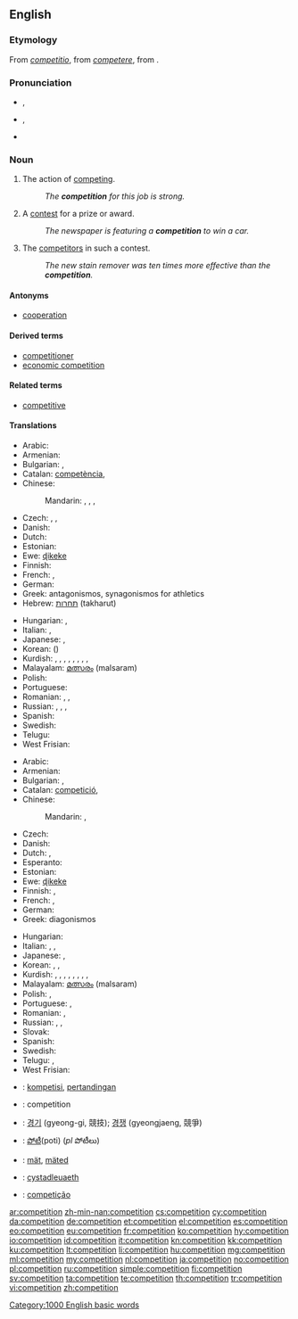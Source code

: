 {{slim-wikipedia}}
{{also|compétition}}
==English==

===Etymology===
From {{etyl|LL.}} ''[[competitio]]'', from ''[[competere]]'', from {{etyl|la}} {{term|peto|petō|lang=la}}.

===Pronunciation===
* {{a|RP}} {{IPA|/ˌkɒmpəˈtɪʃən/}}, {{X-SAMPA|/%kQmp@"tIS@n/}}
* {{a|GenAm}} {{IPA|/ˌkɑːmpəˈtɪʃən/}}, {{X-SAMPA|/%kA:mp@"tIS@n/}}
* {{audio|en-us-competition.ogg|Audio (US)}}

===Noun===
{{en-noun|s|-}}

# {{uncountable}} The action of [[compete |competing]].
#: ''The '''competition''' for this job is strong.''
# {{countable}} A [[contest]] for a prize or award.
#: ''The newspaper is featuring a '''competition''' to win a car.''
# {{context|uncountable|collectively}} The [[competitor]]s in such a contest.
#: ''The new stain remover was ten times more effective than the '''competition'''.''

====Antonyms====
* {{sense|action of competing}} [[cooperation]]

====Derived terms====
* [[competitioner]]
* [[economic competition]]

====Related terms====
* [[competitive]]

====Translations====
{{trans-top|action of competing}}
* Arabic: {{t|ar|منافسة|f|tr=munāfasa|sc=Arab}}
* Armenian: {{t|hy|մրցակցություն|tr=mrc'akc'ut'yun}}
* Bulgarian: {{t|bg|съперничество|n}},  {{t+|bg|конкуренция|f}}
* Catalan: [[competència]], {{f}}
* Chinese:
*: Mandarin: {{t|zh|比賽|sc=Hani}}, {{t|zh|比赛|tr=bǐsài|sc=Hani}}, {{t|zh|競爭|sc=Hani}}, {{t|zh|竞争|tr=jìngzhēng|sc=Hani}}
* Czech: {{t|cs|soupeření}}, {{t|cs|konkurování}}, {{t|cs|konkurence}}
* Danish: {{t+|da|konkurrence|c}}
* Dutch: {{t+|nl|concurrentie|f}}
* Estonian: {{t|et|võistlus}}
* Ewe: [[ɖikeke]]
* Finnish: {{t+|fi|kilpailu}}
* French: {{t+|fr|compétition|f}}, {{t+|fr|concurrence|f}}
* German: {{t+|de|Konkurrenz|f}}
* Greek: {{t+|el|ανταγωνισμός|m}} antagonismos, {{t+|el|συναγωνισμός|m}} synagonismos for athletics
* Hebrew: [[תחרות]] (takharut) {{f}}
{{trans-mid}}
* Hungarian: {{t|hu|verseny}}, {{t|hu|versengés}}
* Italian: {{t+|it|competizione|f}}, {{t+|it|concorrenza|f}}
* Japanese: {{t|ja|競争|tr=きょうそう, kyōsō|sc=Jpan}}, {{t|ja|コンペ|tr=konpe|sc=Jpan}}
* Korean: {{t|ko|경쟁|tr=gyeongjaeng|sc=Kore}} ({{t|ko|競爭|sc=Kore}})
* Kurdish: {{t+|ku|pêşbazî}}, {{t+|ku|pêşbirk}}, {{t+|ku|berêkane}}, {{t+|ku|misabiqe}}, {{t+|ku|hevrikî}}, {{t+|ku|hawirkan}}, {{t+|ku|riberiz}}, {{t+|ku|sîbaq}}, {{t+|ku|reqabet}}
* Malayalam: [[മത്സരം]] (malsaram)
* Polish: {{t-|pl|rywalizacja|f}}
* Portuguese: {{t+|pt|competição|f}}
* Romanian: {{t|ro|competiție}}, {{t|ro|concurență|f}}, {{t|ro|concurs|n}}
* Russian: {{t+|ru|соревнование|n|tr=sorevnovánije}},  {{t|ru|состязание|n|tr=sostjazánije}},  {{t+|ru|конкуренция|f|tr=konkuréncija}} {{qualifier|eg. business}}, {{t|ru|соперничество|n|tr=sopérničestvo}} {{qualifier|rivalry}}
* Spanish: {{t|es|competición|f}}
* Swedish: {{t+|sv|konkurrens|c}}
* Telugu: {{t|te|పోటీచేయు|tr=poticeyu|sc=Telu}}
* West Frisian: {{t+|fy|kompetysje|c|xs=West Frisian}}
{{trans-bottom}}

{{trans-top|contest for a prize or award}}
* Arabic: {{t|ar|منافسة|f|tr=munāfasa|sc=Arab}}
* Armenian: {{t|hy|մրցույթ|tr=mrc'uyt'}}
* Bulgarian: {{t+|bg|състезание|n}},  {{t|bg|съревнование|n}}
* Catalan: [[competició]], {{f}}
* Chinese:
*: Mandarin: {{t|zh|比賽|sc=Hani}}, {{t|zh|比赛|tr=bǐsài|sc=Hani}}
* Czech: {{t-|cs|soutěž|f}}
* Danish: {{t+|da|konkurrence|c}}
* Dutch: {{t+|nl|competitie|f}}, {{t-|nl|toernooi|n}}
* Esperanto: {{t+|eo|konkurso}}
* Estonian: {{t|et|võistlus}}
* Ewe: [[ɖikeke]]
* Finnish: {{t+|fi|kilpailu}}, {{t+|fi|kisa}}
* French: {{t+|fr|concours|m}}, {{t+|fr|compétition|f}}
* German: {{t+|de|Wettbewerb|m}}
* Greek: {{t+|el|διαγωνισμός|m}} diagonismos
{{trans-mid}}
* Hungarian: {{t|hu|verseny}}
* Italian: {{t-|it|concorso|m}}, {{t+|it|competizione|f}}, {{t-|it|gara|f}}
* Japanese: {{t|ja|大会|tr=[[たいかい]], taikai|sc=Jpan}}, {{t|ja|コンペ|tr=konpe|sc=Jpan}}
* Korean: {{t|ko|경기|sc=Kore}}, {{t|ko|경쟁 시험|sc=Kore}}, {{t|ko|경진 대회|sc=Kore}}
* Kurdish: {{t+|ku|pêşbazî}}, {{t+|ku|pêşbirk}}, {{t+|ku|berêkane}}, {{t+|ku|misabiqe}}, {{t+|ku|hevrikî}}, {{t+|ku|hawirkan}}, {{t+|ku|riberiz}}, {{t+|ku|sîbaq}}, {{t+|ku|reqabet}}
* Malayalam: [[മത്സരം]] (malsaram)
* Polish: {{t+|pl|konkurs|m}}, {{t+|pl|zawody}}
* Portuguese: {{t+|pt|concurso|m}}, {{t+|pt|competição|f}}
* Romanian: {{t|ro|concurs|n}}, {{t|ro|competiție|f}}
* Russian: {{t+|ru|соревнование|n|tr=sorevnovánije}},  {{t|ru|состязание|n|tr=sostjazánije}}, {{t+|ru|конкурс|m|tr=kónkurs}}
* Slovak: {{t|sk|súťaž|f}}
* Spanish: {{t|es|competencia|f}}
* Swedish: {{t+|sv|tävling|c}}
* Telugu: {{t|te|పందెము|tr=pamdemu|sc=Telu}}, {{t|te|పోటీ|tr=poti|sc=Telu}}
* West Frisian: {{t+|fy|kompetysje|c|xs=West Frisian}}
{{trans-bottom}}

<!--Remove this section once all of the translations below have been moved into the tables above.-->
{{checktrans-top}}
* {{ttbc|id}}: [[kompetisi]], [[tanding|pertandingan]]
* {{ttbc|ia}}: competition
* {{ttbc|ko}}: [[경기]] (gyeong-gi, 競技); [[경쟁]] (gyeongjaeng, 競爭)
* {{ttbc|te}}: [[పోటీ]](poti) (''pl'' పోటీలు)
* {{ttbc|vo}}: [[mät]], [[mäted]]
* {{ttbc|cy}}: [[cystadleuaeth]] {{f}}
* {{ttbc|pt}}: [[competição]]
{{trans-bottom}}

[[Category:1000 English basic words]]

[[ar:competition]]
[[zh-min-nan:competition]]
[[cs:competition]]
[[cy:competition]]
[[da:competition]]
[[de:competition]]
[[et:competition]]
[[el:competition]]
[[es:competition]]
[[eo:competition]]
[[eu:competition]]
[[fr:competition]]
[[ko:competition]]
[[hy:competition]]
[[io:competition]]
[[id:competition]]
[[it:competition]]
[[kn:competition]]
[[kk:competition]]
[[ku:competition]]
[[lt:competition]]
[[li:competition]]
[[hu:competition]]
[[mg:competition]]
[[ml:competition]]
[[my:competition]]
[[nl:competition]]
[[ja:competition]]
[[no:competition]]
[[pl:competition]]
[[ru:competition]]
[[simple:competition]]
[[fi:competition]]
[[sv:competition]]
[[ta:competition]]
[[te:competition]]
[[th:competition]]
[[tr:competition]]
[[vi:competition]]
[[zh:competition]]